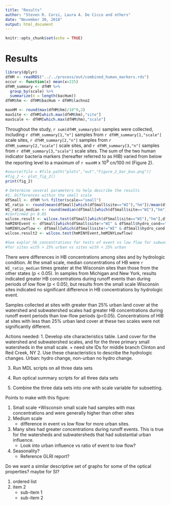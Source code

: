 ```yaml
---
title: "Results"
author: "Steven R. Corsi, Laura A. De Cicco and others"
date: "November 30, 2018"
output: html_document
---
```


```r
knitr::opts_chunk$set(echo = TRUE)
```


# Results {#results}

```r
library(dplyr)
dfHM <- readRDS("../../process/out/combined_human_markers.rds")
occur <- function(x) mean(x>225)
dfHM_summary <- dfHM %>% 
  group_by(scale) %>%
  summarize(n = length(bacHum))
dfHM$hm <- dfHM$bacHum + dfHM$lachno2

maxHM <- round(max(dfHM$hm)/10^9,2)
maxSite <- dfHM[which.max(dfHM$hm),"site"]
maxScale <- dfHM[which.max(dfHM$hm),"scale"]
```
Throughout the study, `r sum(dfHM_summary$n)` samples were collected, including `r dfHM_summary[1,"n"]` samples from `r dfHM_summary[1,"scale"]` scale sites, `r dfHM_summary[2,"n"]` samples from `r dfHM_summary[2,"scale"]` scale sites, and `r dfHM_summary[3,"n"]` samples from `r dfHM_summary[3,"scale"]` scale sites. The sum of the two human indicator bacteria markers (hereafter referred to as HIB) varied from below the reporting level to a maximum of `r maxHM` x 10^9^ cn/100 ml (Figure 2).



```r
#source(file = #file.path("plots","out","Figure_2_bar_box.png"))
#fig_2 <- plot_fig_2()
print(fig_2)

```

``` r
# Determine several parameters to help describe the results
#1. Differences within the small scale
dfSmall <- dfHM %>% filter(scale=="small")
WI_ratio <- round(mean(dfSmall[which(dfSmall$site=="WI"),"hm"])/mean(dfSmall[which(dfSmall$site!="WI"),"hm"]),0)
WI_ratio_median <- round(median(dfSmall[which(dfSmall$site=="WI"),"hm"])/median(dfSmall[which(dfSmall$site!="WI"),"hm"]),0)
#confirmed p< 0.05
wilcox.result <- wilcox.test(dfSmall[which(dfSmall$site=="WI"),"hm"],dfSmall[which(dfSmall$site!="WI"),"hm"]) 
hmMINYEvent <- dfSmall[which(dfSmall$site!="WI" & dfSmall$hydro_cond=="Event"),"hm"]
hmMINYLowflow <- dfSmall[which(dfSmall$site!="WI" & dfSmall$hydro_cond!="Event"),"hm"]
wilcox.result2 <- wilcox.test(hmMINYEvent,hmMINYLowflow)

#See explor_hb_concentrations for tests of event vs low flow for subwatershed scale and watershed scale
#for sites with > 25% urban vs sites with < 25% urban

```
There were differences in HB concentrations among sites and by hydrologic condition. At the small scale, median concentrations of HB were `r WI_ratio_median` times greater at the Wisconsin sites than those from the other states (p < 0.05). In samples from Michigan and New York, results indicated greater HB concentrations during runoff events than during periods of low flow (p < 0.05), but results from the small scale Wisconsin sites indicated no significant difference in HB concentrations by hydrologic event. 

Samples collected at sites with greater than 25% urban land cover at the watershed and subwatershed scales had greater HB concentrations during runoff event periods than low-flow periods (p<0.05). Concentrations of HIB at sites with less than 25% urban land cover at these two scales were not significantly different. 


Actions needed:
1. Develop site characteristics table. Land cover for the watershed and subwatershed scales, and for the three primary small watersheds in the small scale.
    + need site IDs for middle branch Clinton and Red Creek, NY
2. Use these characteristics to describe the hydrologic changes. Urban: hydro change, non-urban no hydro change.

3. Run MDL scripts on all three data sets

4. Run optical summary scripts for all three data sets

5. Combine the three data sets into one with scale variable for subsetting.




Points to make with this figure:

1. Small scale
    +Wisconsin small scale had samples with max concentrations and were generally higher than other sites
2. Medium scale
    + difference in event vs low flow for more urban sites.
3. Many sites had greater concentrations during runoff events. This is true for the watersheds and subwatersheds that had substantial urban influence. 
    + Look into urban influence vs ratio of event to low flow?
4. Seasonality? 
    + Reference GLRI report?
 
Do we want a similar descriptive set of graphs for some of the optical properties? maybe for SI?

1. ordered list
2. item 2
    + sub-item 1
    + sub-item 2 